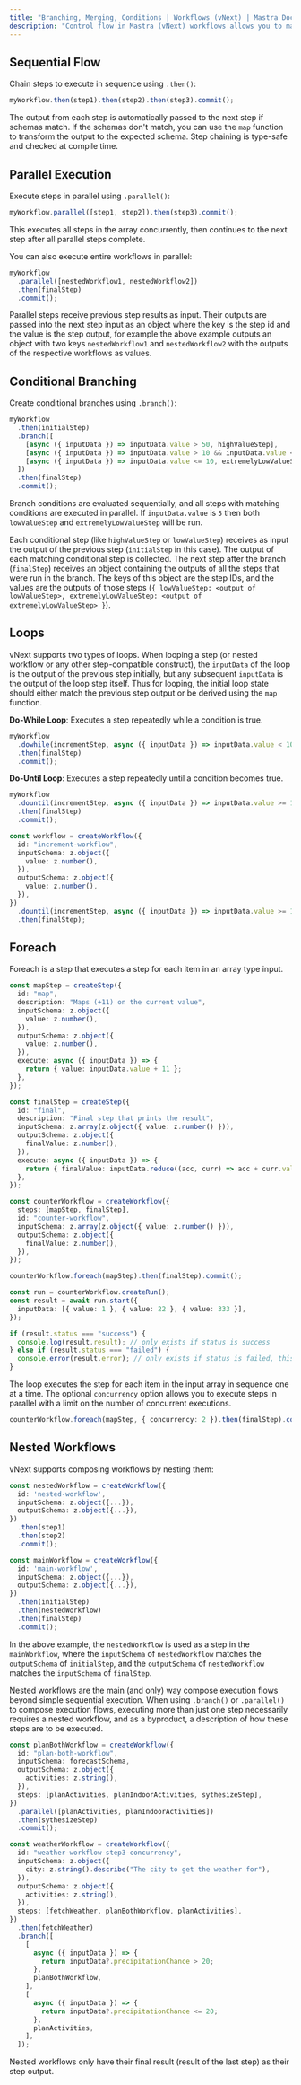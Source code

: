 ```yaml
---
title: "Branching, Merging, Conditions | Workflows (vNext) | Mastra Docs"
description: "Control flow in Mastra (vNext) workflows allows you to manage branching, merging, and conditions to construct workflows that meet your logic requirements."
---
```


## Sequential Flow

Chain steps to execute in sequence using `.then()`:

```typescript
myWorkflow.then(step1).then(step2).then(step3).commit();
```

The output from each step is automatically passed to the next step if schemas match. If the schemas don't match, you can use the `map` function to transform the output to the expected schema.
Step chaining is type-safe and checked at compile time.

## Parallel Execution

Execute steps in parallel using `.parallel()`:

```typescript
myWorkflow.parallel([step1, step2]).then(step3).commit();
```

This executes all steps in the array concurrently, then continues to the next step after all parallel steps complete.

You can also execute entire workflows in parallel:

```typescript
myWorkflow
  .parallel([nestedWorkflow1, nestedWorkflow2])
  .then(finalStep)
  .commit();
```

Parallel steps receive previous step results as input. Their outputs are passed into the next step input as an object where the key is the step id and the value is the step output, for example the above example outputs an object with two keys `nestedWorkflow1` and `nestedWorkflow2` with the outputs of the respective workflows as values.

## Conditional Branching

Create conditional branches using `.branch()`:

```typescript
myWorkflow
  .then(initialStep)
  .branch([
    [async ({ inputData }) => inputData.value > 50, highValueStep],
    [async ({ inputData }) => inputData.value > 10 && inputData.value <= 50, lowValueStep],
    [async ({ inputData }) => inputData.value <= 10, extremelyLowValueStep],
  ])
  .then(finalStep)
  .commit();
```

Branch conditions are evaluated sequentially, and all steps with matching conditions are executed in parallel. If `inputData.value` is `5` then both `lowValueStep` and `extremelyLowValueStep` will be run.

Each conditional step (like `highValueStep` or `lowValueStep`) receives as input the output of the previous step (`initialStep` in this case). The output of each matching conditional step is collected. The next step after the branch (`finalStep`) receives an object containing the outputs of all the steps that were run in the branch. The keys of this object are the step IDs, and the values are the outputs of those steps (`{ lowValueStep: <output of lowValueStep>, extremelyLowValueStep: <output of extremelyLowValueStep> }`). 

## Loops

vNext supports two types of loops. When looping a step (or nested workflow or any other step-compatible construct), the `inputData` of the loop is the output of the previous step initially, but any subsequent `inputData` is the output of the loop step itself. Thus for looping, the initial loop state should either match the previous step output or be derived using the `map` function.

**Do-While Loop**: Executes a step repeatedly while a condition is true.

```typescript
myWorkflow
  .dowhile(incrementStep, async ({ inputData }) => inputData.value < 10)
  .then(finalStep)
  .commit();
```

**Do-Until Loop**: Executes a step repeatedly until a condition becomes true.

```typescript
myWorkflow
  .dountil(incrementStep, async ({ inputData }) => inputData.value >= 10)
  .then(finalStep)
  .commit();
```

```typescript
const workflow = createWorkflow({
  id: "increment-workflow",
  inputSchema: z.object({
    value: z.number(),
  }),
  outputSchema: z.object({
    value: z.number(),
  }),
})
  .dountil(incrementStep, async ({ inputData }) => inputData.value >= 10)
  .then(finalStep);
```

## Foreach

Foreach is a step that executes a step for each item in an array type input.

```typescript
const mapStep = createStep({
  id: "map",
  description: "Maps (+11) on the current value",
  inputSchema: z.object({
    value: z.number(),
  }),
  outputSchema: z.object({
    value: z.number(),
  }),
  execute: async ({ inputData }) => {
    return { value: inputData.value + 11 };
  },
});

const finalStep = createStep({
  id: "final",
  description: "Final step that prints the result",
  inputSchema: z.array(z.object({ value: z.number() })),
  outputSchema: z.object({
    finalValue: z.number(),
  }),
  execute: async ({ inputData }) => {
    return { finalValue: inputData.reduce((acc, curr) => acc + curr.value, 0) };
  },
});

const counterWorkflow = createWorkflow({
  steps: [mapStep, finalStep],
  id: "counter-workflow",
  inputSchema: z.array(z.object({ value: z.number() })),
  outputSchema: z.object({
    finalValue: z.number(),
  }),
});

counterWorkflow.foreach(mapStep).then(finalStep).commit();

const run = counterWorkflow.createRun();
const result = await run.start({
  inputData: [{ value: 1 }, { value: 22 }, { value: 333 }],
});

if (result.status === "success") {
  console.log(result.result); // only exists if status is success
} else if (result.status === "failed") {
  console.error(result.error); // only exists if status is failed, this is an instance of Error
}
```

The loop executes the step for each item in the input array in sequence one at a time. The optional `concurrency` option allows you to execute steps in parallel with a limit on the number of concurrent executions.

```typescript
counterWorkflow.foreach(mapStep, { concurrency: 2 }).then(finalStep).commit();
```

## Nested Workflows

vNext supports composing workflows by nesting them:

```typescript
const nestedWorkflow = createWorkflow({
  id: 'nested-workflow',
  inputSchema: z.object({...}),
  outputSchema: z.object({...}),
})
  .then(step1)
  .then(step2)
  .commit();

const mainWorkflow = createWorkflow({
  id: 'main-workflow',
  inputSchema: z.object({...}),
  outputSchema: z.object({...}),
})
  .then(initialStep)
  .then(nestedWorkflow)
  .then(finalStep)
  .commit();
```

In the above example, the `nestedWorkflow` is used as a step in the `mainWorkflow`, where the `inputSchema` of `nestedWorkflow` matches the `outputSchema` of `initialStep`, and the `outputSchema` of `nestedWorkflow` matches the `inputSchema` of `finalStep`.

Nested workflows are the main (and only) way compose execution flows beyond simple sequential execution. When using `.branch()` or `.parallel()` to compose execution flows, executing more than just one step necessarily requires a nested workflow, and as a byproduct, a description of how these steps are to be executed.

```typescript
const planBothWorkflow = createWorkflow({
  id: "plan-both-workflow",
  inputSchema: forecastSchema,
  outputSchema: z.object({
    activities: z.string(),
  }),
  steps: [planActivities, planIndoorActivities, sythesizeStep],
})
  .parallel([planActivities, planIndoorActivities])
  .then(sythesizeStep)
  .commit();

const weatherWorkflow = createWorkflow({
  id: "weather-workflow-step3-concurrency",
  inputSchema: z.object({
    city: z.string().describe("The city to get the weather for"),
  }),
  outputSchema: z.object({
    activities: z.string(),
  }),
  steps: [fetchWeather, planBothWorkflow, planActivities],
})
  .then(fetchWeather)
  .branch([
    [
      async ({ inputData }) => {
        return inputData?.precipitationChance > 20;
      },
      planBothWorkflow,
    ],
    [
      async ({ inputData }) => {
        return inputData?.precipitationChance <= 20;
      },
      planActivities,
    ],
  ]);
```

Nested workflows only have their final result (result of the last step) as their step output.
